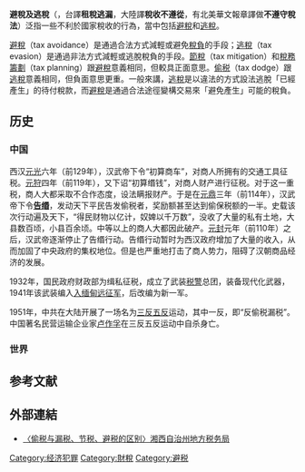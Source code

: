 {{globalize|time=2010-03-18T12:05:51+00:00}}
{{Taxation|expanded=noncompliance}}
'''避稅及逃稅'''（{{lang|en|tax noncompliance}}，台譯'''租稅逃漏'''，大陸譯'''稅收不遵從'''，有北美華文報章譯做'''不遵守稅法'''）泛指一些不利於國家稅收的行為，當中包括[[避稅|避稅]]和[[逃稅|逃稅]]。

[[避稅|避稅]]（tax avoidance）是通過合法方式減輕或避免[[稅負|稅負]]的手段；[[逃稅|逃稅]]（tax evasion）是通過非法方式減輕或逃脫稅負的手段。[[節稅|節稅]]（tax mitigation）和[[稅務籌劃|稅務籌劃]]（tax planning）跟[[避稅|避稅]]意義相同，但較具正面意思。[[偷税|偷税]]（tax dodge）跟[[逃稅|逃稅]]意義相同，但負面意思更重。一般來講，[[逃稅|逃稅]]是以違法的方式設法逃脫「已經產生」的待付稅款，而[[避稅|避稅]]是通過合法途徑變構交易來「避免產生」可能的稅負。

== 历史 ==
=== 中国 ===
{{wikisource|全国人民代表大会常务委员会关于惩治偷税、抗税犯罪的补充规定}}
西汉[[元光_(西汉)|元光]]六年（前129年），汉武帝下令“初算商车”，对商人所拥有的交通工具征税。[[元狩|元狩]]四年（前119年），又下诏“初算缗钱”，对商人财产进行征税。对于这一重税，商人大都采取不合作态度，设法瞒报财产。于是在[[元鼎|元鼎]]三年（前114年），汉武帝下令'''[[告缗|告缗]]'''，发动天下平民告发偷税者，奖励额甚至达到偷保税额的一半。史载该次行动遍及天下，“得民财物以亿计，奴婢以千万数”，没收了大量的私有土地，大县数百顷，小县百余顷。中等以上的商人大都因此破产。[[元封_(西汉)|元封]]元年（前110年）之后，汉武帝逐渐停止了告缗行动。告缗行动暂时为西汉政府增加了大量的收入，从而加固了中央政府的集权地位。但是也严重地打击了商人势力，阻碍了汉朝商品经济的发展。

1932年，国民政府财政部为缉私征税，成立了武装[[税警|税警]]总团，装备现代化武器，1941年该武装编入[[中国远征军|入缅甸远征军]]，后改编为新一军。

1951年，中共在大陆开展了一场名为[[三反五反|三反五反]]运动，其中一反，即“反偷税漏税”。中国著名民营运输企业家[[卢作孚|卢作孚]]在三反五反运动中自杀身亡。

=== 世界 ===
{{Expand |time=2010-03-18T12:07:32+00:00 }}

== 参考文献 ==
<div class="references-small">
<references></references>
</div>

==外部連結==
*[https://web.archive.org/web/20150601225343/http://www.xxds.gov.cn/hnxx/zwgk/zcfg/zcjd/content_431466.html 〈偷税与漏税、节税、避税的区别〉湘西自治州地方税务局]

[[Category:经济犯罪|Category:经济犯罪]]
[[Category:財稅|Category:財稅]]
[[Category:避税|Category:避税]]